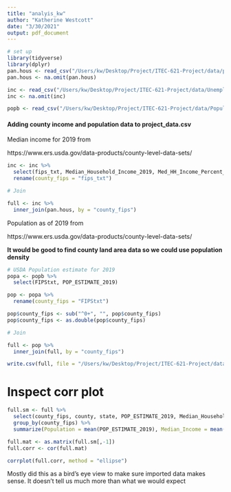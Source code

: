 ```yaml
---
title: "analyis_kw"
author: "Katherine Westcott"
date: "3/30/2021"
output: pdf_document
---
```


```r

# set up
library(tidyverse)
library(dplyr)
pan.hous <- read_csv("/Users/kw/Desktop/Project/ITEC-621-Project/data/project_data.csv")
pan.hous <- na.omit(pan.hous)

inc <- read_csv("/Users/kw/Desktop/Project/ITEC-621-Project/data/Unemployment.csv")
inc <- na.omit(inc)

popb <- read_csv("/Users/kw/Desktop/Project/ITEC-621-Project/data/PopulationEstimates.csv")

```

#### Adding county income and population data to project_data.csv

Median income for 2019 from

https://www.ers.usda.gov/data-products/county-level-data-sets/

```r

inc <- inc %>%
  select(fips_txt, Median_Household_Income_2019, Med_HH_Income_Percent_of_State_Total_2019) %>%
  rename(county_fips = "fips_txt")

# Join

full <- inc %>%
  inner_join(pan.hous, by = "county_fips")

```

Population as of 2019 from 

https://www.ers.usda.gov/data-products/county-level-data-sets/

**It would be good to find county land area data so we could use population density**

```r

# USDA Population estimate for 2019
popa <- popb %>%
  select(FIPStxt, POP_ESTIMATE_2019) 

pop <- popa %>%
  rename(county_fips = "FIPStxt")

pop$county_fips <- sub("^0+", "", pop$county_fips)
pop$county_fips <- as.double(pop$county_fips)

# Join

full <- pop %>%
  inner_join(full, by = "county_fips")

write.csv(full, file = "/Users/kw/Desktop/Project/ITEC-621-Project/data/Project_Data_pi")

```

# Inspect corr plot

```r

full.sm <- full %>%
  select(county_fips, county, state, POP_ESTIMATE_2019, Median_Household_Income_2019, date, cases, deaths, median_listing_price, active_listing_count, pending_listing_count, median_square_feet) %>%
  group_by(county_fips) %>%
  summarize(Population = mean(POP_ESTIMATE_2019), Median_Income = mean(Median_Household_Income_2019), avg_cases = mean(cases), avg_deaths = mean(deaths), avg_median_listing_price = mean(median_listing_price), avg_active_listing_count = mean(active_listing_count), avg_pending_count = mean(pending_listing_count), avg_median_sqfeet = mean(median_square_feet))

full.mat <- as.matrix(full.sm[,-1])
full.corr <- cor(full.mat)

corrplot(full.corr, method = "ellipse")

```

Mostly did this as a bird's eye view to make sure imported data makes sense. It doesn't tell us much more than what we would expect

